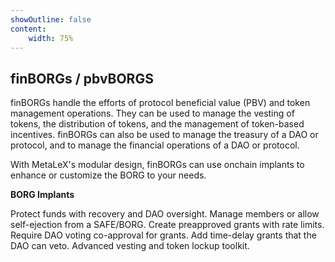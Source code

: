 ```yaml
---
showOutline: false
content: 
    width: 75%
---
```


## finBORGs / pbvBORGS

finBORGs handle the efforts of protocol beneficial value (PBV) and token management operations. They can be used to manage the vesting of tokens, the distribution of tokens, and the management of token-based incentives. finBORGs can also be used to manage the treasury of a DAO or protocol, and to manage the financial operations of a DAO or protocol.

With MetaLeX's modular design, finBORGs can use onchain implants to enhance or customize the BORG to your needs.

**BORG Implants**

<CardGrid>
  <Card title="FailSafe_Implant" link="/os/borg/implants/fail-safe">
    <span>Protect funds with recovery and DAO oversight.</span>
  </Card>
  <Card title="Eject_Implant" link="/os/borg/implants/eject">
    <span>Manage members or allow self-ejection from a SAFE/BORG.</span>
  </Card>
  <Card title="OptimisticGrant_Implant" link="/os/borg/implants/optimistic-grant">
    <span>Create preapproved grants with rate limits.</span>
  </Card>
  <Card title="DAOVoteGrant_Implant" link="/os/borg/implants/dao-vote-grant">
    <span>Require DAO voting co-approval for grants.</span>
  </Card>
  <Card title="DAOVetoGrant_Implant" link="/os/borg/implants/dao-veto-grant">
    <span>Add time-delay grants that the DAO can veto.</span>
  </Card>
  <Card title="MetaVesT" link="/metavest">
    <span>Advanced vesting and token lockup toolkit.</span>
  </Card>
</CardGrid>
